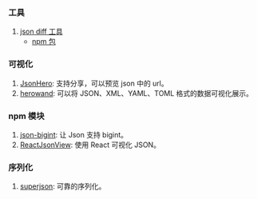 ### 工具

1. [json diff 工具](https://chbrown.github.io/rfc6902/)
   - [npm 包](https://www.npmjs.com/package/rfc6902)

### 可视化

1. [JsonHero](https://jsonhero.io/): 支持分享，可以预览 json 中的 url。
2. [herowand](https://editor.herowand.com/): 可以将 JSON、XML、YAML、TOML 格式的数据可视化展示。

### npm 模块

1. [json-bigint](https://www.npmjs.com/package/json-bigint): 让 Json 支持 bigint。<Badge github="https://github.com/sidorares/json-bigint" npm="json-bigint" />
2. [ReactJsonView](https://www.npmjs.com/package/react-json-view): 使用 React 可视化 JSON。 <Badge npm="react-json-view" github="https://github.com/mac-s-g/react-json-view" />

### 序列化

1. [superjson](https://www.npmjs.com/package/superjson): 可靠的序列化。<Badge npm="superjson" github="https://github.com/blitz-js/superjson" />
